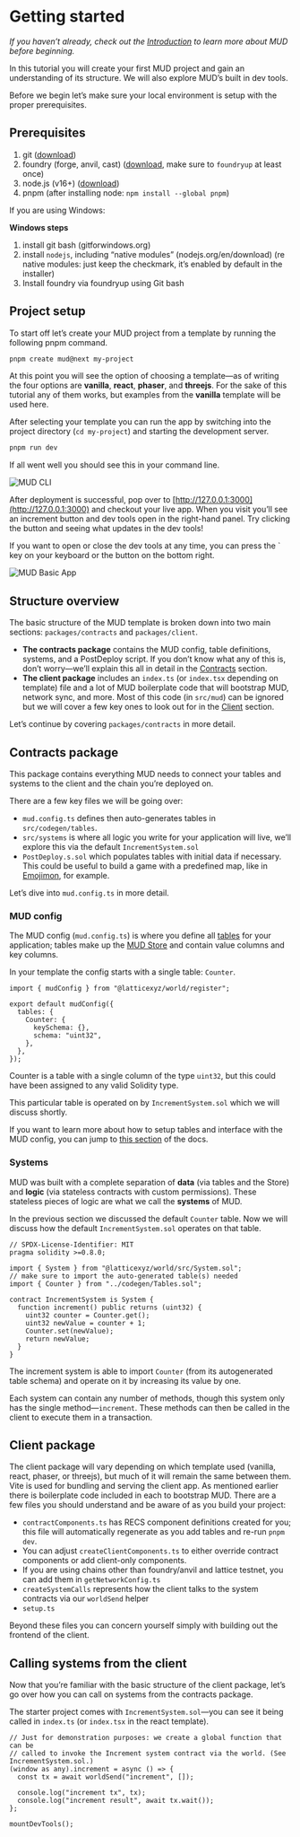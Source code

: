 # Getting started

_If you haven’t already, check out the [Introduction](/#introduction) to learn more about MUD before beginning._

In this tutorial you will create your first MUD project and gain an understanding of its structure. We will also explore MUD’s built in dev tools.

Before we begin let’s make sure your local environment is setup with the proper prerequisites.

## Prerequisites

1. git ([download](https://git-scm.com/downloads))
2. foundry (forge, anvil, cast) ([download](https://book.getfoundry.sh/getting-started/installation), make sure to `foundryup` at least once)
3. node.js (v16+) ([download](https://nodejs.org/en/download/))
4. pnpm (after installing node: `npm install --global pnpm`)

If you are using Windows:

**Windows steps**

1. install git bash (gitforwindows.org)
2. install `nodejs`, including “native modules” (nodejs.org/en/download) (re native modules: just keep the checkmark, it’s enabled by default in the installer)
3. Install foundry via foundryup using Git bash

## Project setup

To start off let’s create your MUD project from a template by running the following pnpm command.

```bash
pnpm create mud@next my-project
```

At this point you will see the option of choosing a template—as of writing the four options are **vanilla**, **react**, **phaser**, and **threejs**. For the sake of this tutorial any of them works, but examples from the **vanilla** template will be used here.

After selecting your template you can run the app by switching into the project directory (`cd my-project`) and starting the development server.

```bash
pnpm run dev
```

If all went well you should see this in your command line.

![MUD CLI](./quick-start-mud-cli.png)

After deployment is successful, pop over to [http://127.0.0.1:3000](http://127.0.0.1:3000) and checkout your live app. When you visit you’ll see an increment button and dev tools open in the right-hand panel. Try clicking the button and seeing what updates in the dev tools!

If you want to open or close the dev tools at any time, you can press the ` key on your keyboard or the button on the bottom right.

![MUD Basic App](./quick-start-mud-basic-app.png)

## Structure overview

The basic structure of the MUD template is broken down into two main sections: `packages/contracts` and `packages/client`.

- **The contracts package** contains the MUD config, table definitions, systems, and a PostDeploy script. If you don’t know what any of this is, don’t worry—we’ll explain this all in detail in the [Contracts](#contracts-package) section.
- **The client package** includes an `index.ts` (or `index.tsx` depending on template) file and a lot of MUD boilerplate code that will bootstrap MUD, network sync, and more. Most of this code (in `src/mud`) can be ignored but we will cover a few key ones to look out for in the [Client](#client-package) section.

Let’s continue by covering `packages/contracts` in more detail.

## Contracts package

This package contains everything MUD needs to connect your tables and systems to the client and the chain you’re deployed on.

There are a few key files we will be going over:

- `mud.config.ts` defines then auto-generates tables in `src/codegen/tables`.
- `src/systems` is where all logic you write for your application will live, we’ll explore this via the default `IncrementSystem.sol`
- `PostDeploy.s.sol` which populates tables with initial data if necessary. This could be useful to build a game with a predefined map, like in [Emojimon](./emojimon), for example.

Let’s dive into `mud.config.ts` in more detail.

### MUD config

The MUD config (`mud.config.ts`) is where you define all [tables](/store/config#adding-tables) for your application; tables make up the [MUD Store](/store) and contain value columns and key columns.

In your template the config starts with a single table: `Counter`.

```tsx
import { mudConfig } from "@latticexyz/world/register";

export default mudConfig({
  tables: {
    Counter: {
      keySchema: {},
      schema: "uint32",
    },
  },
});
```

Counter is a table with a single column of the type `uint32`, but this could have been assigned to any valid Solidity type.

This particular table is operated on by `IncrementSystem.sol` which we will discuss shortly.

If you want to learn more about how to setup tables and interface with the MUD config, you can jump to [this section](/store/config) of the docs.

### Systems

MUD was built with a complete separation of **data** (via tables and the Store) and **logic** (via stateless contracts with custom permissions). These stateless pieces of logic are what we call the **systems** of MUD.

In the previous section we discussed the default `Counter` table. Now we will discuss how the default `IncrementSystem.sol` operates on that table.

```tsx
// SPDX-License-Identifier: MIT
pragma solidity >=0.8.0;

import { System } from "@latticexyz/world/src/System.sol";
// make sure to import the auto-generated table(s) needed
import { Counter } from "../codegen/Tables.sol";

contract IncrementSystem is System {
  function increment() public returns (uint32) {
    uint32 counter = Counter.get();
    uint32 newValue = counter + 1;
    Counter.set(newValue);
    return newValue;
  }
}
```

The increment system is able to import `Counter` (from its autogenerated table schema) and operate on it by increasing its value by one.

Each system can contain any number of methods, though this system only has the single method—`increment`. These methods can then be called in the client to execute them in a transaction.

## Client package

The client package will vary depending on which template used (vanilla, react, phaser, or threejs), but much of it will remain the same between them. Vite is used for bundling and serving the client app. As mentioned earlier there is boilerplate code included in each to bootstrap MUD. There are a few files you should understand and be aware of as you build your project:

- `contractComponents.ts` has RECS component definitions created for you; this file will automatically regenerate as you add tables and re-run `pnpm dev`.
- You can adjust `createClientComponents.ts` to either override contract components or add client-only components.
- If you are using chains other than foundry/anvil and lattice testnet, you can add them in `getNetworkConfig.ts`
- `createSystemCalls` represents how the client talks to the system contracts via our `worldSend` helper
- `setup.ts`

Beyond these files you can concern yourself simply with building out the frontend of the client.

## Calling systems from the client

Now that you’re familiar with the basic structure of the client package, let’s go over how you can call on systems from the contracts package.

The starter project comes with `IncrementSystem.sol`—you can see it being called in `index.ts` (or `index.tsx` in the react template).

```tsx
// Just for demonstration purposes: we create a global function that can be
// called to invoke the Increment system contract via the world. (See IncrementSystem.sol.)
(window as any).increment = async () => {
  const tx = await worldSend("increment", []);

  console.log("increment tx", tx);
  console.log("increment result", await tx.wait());
};

mountDevTools();
```

